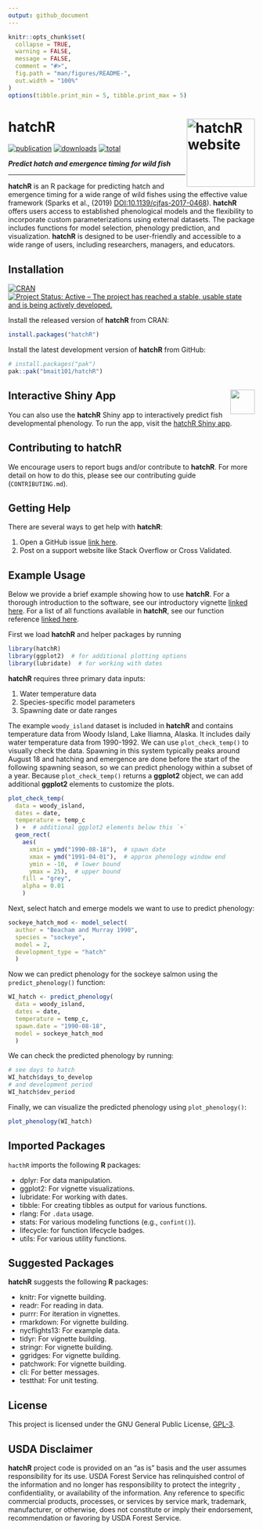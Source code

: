 ```yaml
---
output: github_document
---
```


<!-- README.md is generated from README.Rmd. Please edit that file -->

```r
knitr::opts_chunk$set(
  collapse = TRUE,
  warning = FALSE,
  message = FALSE,
  comment = "#>",
  fig.path = "man/figures/README-",
  out.width = "100%"
)
options(tibble.print_min = 5, tibble.print_max = 5)
```

# hatchR <a href="https://bmait101.github.io/hatchR/"><img src="man/figures/logo.png" align="right" height="139" alt="hatchR website" /></a>

[![publication](https://img.shields.io/badge/Cite-Unpublished-yellow)](https://github.com/bmait101/hatchR/blob/master/inst/CITATION)
[![downloads](https://cranlogs.r-pkg.org/badges/hatchR)](https://cran.r-project.org/package=hatchR)
[![total](https://cranlogs.r-pkg.org/badges/grand-total/hatchR)](https://cranlogs.r-pkg.org/)

***Predict hatch and emergence timing for wild fish***

---

**hatchR** is an R package for predicting hatch and emergence timing for a wide range of wild fishes using the effective value framework (Sparks et al., (2019) <DOI:10.1139/cjfas-2017-0468>). **hatchR** offers users access to established phenological models and the flexibility to incorporate custom parameterizations using external datasets. The package includes functions for model selection, phenology prediction, and visualization. **hatchR** is designed to be user-friendly and accessible to a wide range of users, including researchers, managers, and educators.

## Installation

[![CRAN](https://www.r-pkg.org/badges/version/hatchR)](https://CRAN.R-project.org/package=hatchR)
[![Project Status: Active – The project has reached a stable, usable state and is being actively developed.](https://www.repostatus.org/badges/latest/active.svg)](https://www.repostatus.org/#active)
<!-- [![R-CMD-check](https://github.com/bmait101/hatchR/actions/workflows/R-CMD-check.yaml/badge.svg)](https://github.com/bmait101/hatchR/actions/workflows/R-CMD-check.yaml) -->
<!-- [![cran checks](https://badges.cranchecks.info/worst/hatchR.svg)](https://cran.r-project.org/web/checks/check_results_hatchR.html) -->

Install the released version of **hatchR** from CRAN:

```r
install.packages("hatchR")
```

Install the latest development version of **hatchR** from GitHub:

```r
# install.packages("pak")
pak::pak("bmait101/hatchR")
```

## Interactive Shiny App <img src='https://upload.wikimedia.org/wikipedia/commons/b/bf/Shiny_hex_logo.svg' align="right" height="50" />

You can also use the **hatchR** Shiny app to interactively predict fish developmental phenology. To run the app, visit the [hatchR Shiny app](https://elifelts.shinyapps.io/hatchR_demo/).

## Contributing to **hatchR**

We encourage users to report bugs and/or contribute to **hatchR**. For more detail on how to do this, please see our contributing guide (`CONTRIBUTING.md`).

## Getting Help

There are several ways to get help with **hatchR**:

1.  Open a GitHub issue [link here](https://github.com/bmait101/hatchR/issues).
2.  Post on a support website like Stack Overflow or Cross Validated.

## Example Usage

Below we provide a brief example showing how to use **hatchR**. For a thorough introduction to the software, see our introductory vignette [linked here](https://bmait101.github.io/hatchR/articles/Introduction.html). For a list of all functions available in **hatchR**, see our function reference [linked here](https://bmait101.github.io/hatchR/reference/index.html).

First we load **hatchR** and helper packages by running

```r
library(hatchR)
library(ggplot2)  # for additional plotting options
library(lubridate)  # for working with dates
```

**hatchR** requires three primary data inputs:

1.  Water temperature data
2.  Species-specific model parameters
3.  Spawning date or date ranges

The example `woody_island` dataset is included in **hatchR** and contains temperature data from Woody Island, Lake Iliamna, Alaska. It includes daily water temperature data from 1990-1992. We can use `plot_check_temp()` to visually check the data. Spawning in this system typically peaks around August 18 and hatching and emergence are done before the start of the following spawning season, so we can predict phenology within a subset of a year. Because `plot_check_temp()` returns a **ggplot2** object, we can add additional **ggplot2** elements to customize the plots.

```r
plot_check_temp(
  data = woody_island,
  dates = date, 
  temperature = temp_c
  ) +  # additional ggplot2 elements below this `+`
  geom_rect(
    aes(
      xmin = ymd("1990-08-18"),  # spawn date
      xmax = ymd("1991-04-01"),  # approx phenology window end
      ymin = -10,  # lower bound
      ymax = 25),  # upper bound
    fill = "grey",
    alpha = 0.01
    ) 
```

Next, select hatch and emerge models we want to use to predict phenology:

```r
sockeye_hatch_mod <- model_select(
  author = "Beacham and Murray 1990", 
  species = "sockeye", 
  model = 2, 
  development_type = "hatch"
  )
```

Now we can predict phenology for the sockeye salmon using the `predict_phenology()` function:

```r
WI_hatch <- predict_phenology(
  data = woody_island,
  dates = date,
  temperature = temp_c,
  spawn.date = "1990-08-18",
  model = sockeye_hatch_mod
  )
```

We can check the predicted phenology by running:

```r
# see days to hatch
WI_hatch$days_to_develop
# and development period
WI_hatch$dev_period
```

Finally, we can visualize the predicted phenology using `plot_phenology()`:

```r
plot_phenology(WI_hatch)
```

## Imported Packages

`hacthR` imports the following **R** packages:

-   dplyr: For data manipulation.
-   ggplot2: For vignette visualizations.
-   lubridate: For working with dates.
-   tibble: For creating tibbles as output for various functions.
-   rlang: For `.data` usage.
-   stats: For various modeling functions (e.g., `confint()`).
-   lifecycle: for function lifecycle badges.
-   utils: For various utility functions.

## Suggested Packages

**hatchR** suggests the following **R** packages:

-   knitr: For vignette building.
-   readr: For reading in data.
-   purrr: For iteration in vignettes.
-   rmarkdown: For vignette building.
-   nycflights13: For example data.
-   tidyr: For vignette building.
-   stringr: For vignette building.
-   ggridges: For vignette building.
-   patchwork: For vignette building.
-   cli: For better messages.
-   testthat: For unit testing.

## License

This project is licensed under the GNU General Public License, [GPL-3](https://cran.r-project.org/web/licenses/GPL-3).

## USDA Disclaimer

**hatchR** project code is provided on an "as is" basis and the user assumes responsibility for its use. USDA Forest Service has relinquished control of the information and no longer has responsibility to protect the integrity , confidentiality, or availability of the information. Any reference to specific commercial products, processes, or services by service mark, trademark, manufacturer, or otherwise, does not constitute or imply their endorsement, recommendation or favoring by USDA Forest Service.

